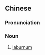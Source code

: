 ==Chinese==
{{zh-forms}}

===Pronunciation===
{{zh-pron
|m=dúdòu
|cat=n
}}

===Noun===
{{zh-noun}}

# [[laburnum]]